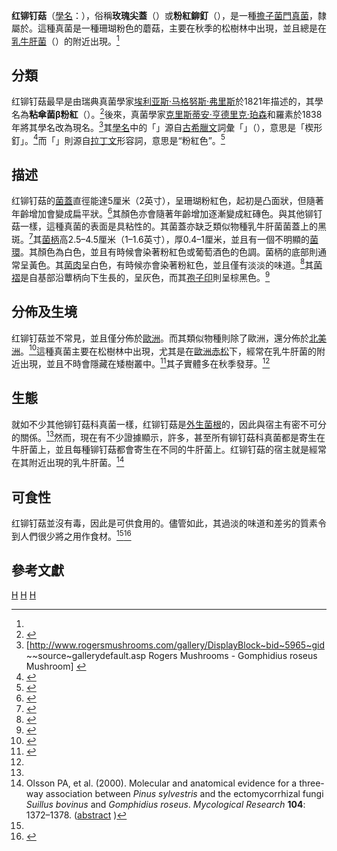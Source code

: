{{Speciesbox
| taxon = Gomphidius roseus
| image = Gomphidius roseus.jpg
| binomial_authority = ([[克里斯蒂安·亨德里克·珀森|Pers.]]) Roussel  (1898)
}}
{{mycomorphbox
| name = 红铆钉菇
| whichGills = decurrent
| capShape = flat
| capShape2= convex
| hymeniumType=gills
| stipeCharacter=ring
| ecologicalType=mycorrhizal
| sporePrintColor=blackish-brown
| howEdible=edible
}}

'''红铆钉菇'''（[[學名|學名]]：{{lang|en|'''''Gomphidius roseus'''''}}），俗稱'''玫瑰尖蓋'''（{{lang|en|rosy spike-cap}}）或'''粉紅鉚釘'''（{{lang|en|pink gomphidius}}），是一種[[擔子菌門|擔子菌門]][[真菌|真菌]]，隸屬於{{link-en|铆钉菇属|Gomphidius}}。這種真菌是一種珊瑚粉色的蘑菇，主要在秋季的松樹林中出現，並且總是在[[乳牛肝菌|乳牛肝菌]]（{{lang|en|''Suillus bovinus''}}）的附近出現。<ref name=Nilper/>

==分類==
红铆钉菇最早是由瑞典真菌學家[[埃利亚斯·马格努斯·弗里斯|埃利亚斯·马格努斯·弗里斯]]於1821年描述的，其學名為'''粘傘菌β粉紅'''（{{lang|en|''Agaricus glutinosus β roseus''}}）。<ref>{{la icon}}{{cite book |title=Systema mycologicum, sistens fungorum ordines, genera et species huc usque cognitas [Taxonomical System for Mycology, consisting of an ordering of the fungi, genera and species, as currently understood], Vol. 1 |last=Fries |first=Elias Magnus |authorlink=Elias Magnus Fries|year=1821 |publisher= |location= |page=315}}</ref>後來，真菌學家[[克里斯蒂安·亨德里克·珀森|克里斯蒂安·亨德里克·珀森]]和羅素於1838年將其學名改為現名。<ref>[http://www.rogersmushrooms.com/gallery/DisplayBlock~bid~5965~gid~~source~gallerydefault.asp Rogers Mushrooms - Gomphidius roseus Mushroom] {{webarchive|url=https://web.archive.org/web/20150610210814/http://www.rogersmushrooms.com/gallery/DisplayBlock~bid~5965~gid~~source~gallerydefault.asp |date=2015-06-10 }}</ref>其[[植物學名命名法|學名]]中的「{{lang|gk|''Gomphidius''}}」源自[[古希臘文|古希臘文]]詞彙「{{lang|gk|γομφος}}」（{{lang|la|gomphos}}），意思是「楔形釘」。<ref>{{cite book|author=Liddell HJ, Scott R|year=1980|title=Greek-English Lexicon, Abridged Edition |url=https://archive.org/details/lexicon00lidd|publisher=Oxford University Press, Oxford, UK|isbn=0-19-910207-4}}</ref>而「{{lang|gk|''roseus''}}」則源自[[拉丁文|拉丁文]]形容詞，意思是“粉紅色”。<ref>{{cite book|author = Simpson DP| title = Cassell's Latin Dictionary  | publisher = Cassell Ltd.| year = 1979|edition = 5|location = London|page = 883| isbn=0-304-52257-0}}</ref>

== 描述==
红铆钉菇的[[菌蓋|菌蓋]]直徑能達5厘米（2英寸），呈珊瑚粉紅色，起初是凸面狀，但隨著年齡增加會變成扁平狀。<ref>{{Cite web |url=http://www.first-nature.com/fungi/gomphidius-roseus.php |title=Gomphidius roseus, Rosy Spike mushroom - First Nature |access-date=2013-11-20 |archive-date=2020-11-07 |archive-url=https://web.archive.org/web/20201107042944/https://www.first-nature.com/fungi/gomphidius-roseus.php |dead-url=no }}</ref>其顏色亦會隨著年齡增加逐漸變成紅磚色。與其他铆钉菇一樣，這種真菌的表面是具粘性的。其菌蓋亦缺乏類似物種乳牛肝菌菌蓋上的黑斑。<ref name=Nilper>{{cite book | author = Nilson S & Persson O | year = 1977 | title = Fungi of Northern Europe 1: Larger Fungi (Excluding Gill-Fungi) | publisher = Penguin|isbn=0-14-063005-8|pages=112}}</ref>其[[菌柄|菌柄]]高2.5–4.5厘米（1–1.6英寸），厚0.4–1厘米，並且有一個不明顯的[[菌環|菌環]]。其顏色為白色，並且有時候會染著粉紅色或葡萄酒色的色調。菌柄的底部則通常呈黃色。其[[菌肉|菌肉]]呈白色，有時候亦會染著粉紅色，並且僅有淡淡的味道。<ref>{{Cite web |url=http://www.leifgoodwin.co.uk/Fungi/Gomphidius%20roseus.html |title=G. roseus - boletales |access-date=2013-11-20 |archive-date=2020-09-27 |archive-url=https://web.archive.org/web/20200927150754/http://leifgoodwin.co.uk/Fungi/Gomphidius%20roseus.html |dead-url=no }}</ref>其[[菌褶|菌褶]]是自基部沿蕈柄向下生長的，呈灰色，而其[[孢子印|孢子印]]則呈棕黑色。<ref name=Phillips06>{{cite book | author = Roger Phillips | year = 2006  | title = Mushrooms | publisher = Pan MacMillan | isbn = 0-330-44237-6|pages=270–71}}</ref>

== 分佈及生境 ==
红铆钉菇並不常見，並且僅分佈於[[歐洲|歐洲]]。而其類似物種{{link-en|亚红铆钉菇|Gomphidius subroseus}}則除了歐洲，還分佈於[[北美洲|北美洲]]。<ref name=Arora2nd>{{cite book |author=David Arora |year=1986 |title=Mushrooms Demystified |url=https://archive.org/details/mushroomsdemysti00aror_0 |publisher=Ten Speed Press |isbn=0-89815-169-4|page=[https://archive.org/details/mushroomsdemysti00aror_0/page/483 483]}}</ref>這種真菌主要在松樹林中出現，尤其是在[[歐洲赤松|歐洲赤松]]下，經常在乳牛肝菌的附近出現，並且不時會隱藏在矮樹叢中。<ref name=Haas69>{{cite book | last = Haas |first=Hans | year = 1969 | title = The Young Specialist looks at Fungi |page=52| publisher = Burke | isbn= 0-222-79409-7}}</ref>其子實體多在秋季發芽。<ref name=Phillips06/>

== 生態 ==
就如不少其他铆钉菇科真菌一樣，红铆钉菇是[[外生菌根|外生菌根]]的，因此與宿主有密不可分的關係。<ref name="olsson"/>然而，現在有不少證據顯示，許多，甚至所有铆钉菇科真菌都是寄生在牛肝菌上，並且每種铆钉菇都會寄生在不同的牛肝菌上。红铆钉菇的宿主就是經常在其附近出現的乳牛肝菌。<ref name="olsson">Olsson PA, et al. (2000). Molecular and
anatomical evidence for a three-way association between ''Pinus sylvestris'' and the ectomycorrhizal fungi ''Suillus bovinus'' and ''Gomphidius roseus''. ''Mycological Research'' '''104''': 1372–1378. ([http://journals.cambridge.org/action/displayAbstract?fromPage=online&aid=64133 abstract] {{Wayback|url=http://journals.cambridge.org/action/displayAbstract?fromPage=online&aid=64133 |date=20110524105354 }})</ref>

== 可食性==
红铆钉菇並沒有毒，因此是可供食用的。儘管如此，其過淡的味道和差劣的質素令到人們很少將之用作食材。<ref name=Phillips06/><ref name=Lamaison05>{{cite book |title=The Great Encyclopedia of Mushrooms |url=https://archive.org/details/greatencyclopedi0000lama |last=Lamaison |first=Jean-Louis |coauthors=Polese, Jean-Marie |year=2005 |publisher=Könemann |isbn=3-8331-1239-5|page=[https://archive.org/details/greatencyclopedi0000lama/page/34 34]}}</ref>

== 參考文獻 ==
{{portal|真菌}}
{{Reflist}}
{{Taxonbar}}
[[Category:铆钉菇属|H]]
[[Category:牛肝菌目|H]]
[[Category:歐洲真菌|H]]